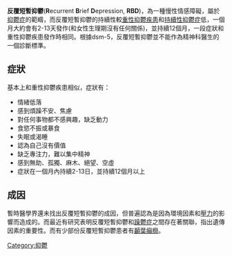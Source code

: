 {{Unreferenced|time=2021-01-29T08:46:05+00:00}}
'''反覆短暫抑鬱'''('''R'''ecurrent '''B'''rief '''D'''epression, '''RBD''')，為一種慢性情感障礙，屬於[[抑鬱症|抑鬱症]]的範疇，而反覆短暫抑鬱的持續性較[[重性抑鬱疾患|重性抑鬱疾患]]和[[持续性抑郁症|持續性抑鬱症]]低，一個月大約會有2-13天發作(和女性生理期沒有任何關係)，並持續12個月，一段症狀和重性抑鬱疾患發作時相同。根據dsm-5，反覆短暫抑鬱並不能作為精神科醫生的一個診斷標準。

== 症狀==
基本上和重性抑鬱疾患相似，症狀有：
*情緒低落
*感到煩躁不安、焦慮
*對任何事物都不感興趣，缺乏動力
*食慾不振或暴食
*失眠或渴睡
*認為自己沒有價值
*缺乏專注力，難以集中精神
*感到無助、孤獨、麻木、絕望、空虛
*症狀在一個月內持續2-13日，並持續12個月以上

==成因==
暫時醫學界還未找出反覆短暫抑鬱的成因，但普遍認為是因為環境因素和[[壓力_(醫學)|壓力]]的影響而造成的。而最近有研究表明反覆短暫抑鬱和[[躁鬱症|躁鬱症]]之間存在著關聯，指出遺傳因素的重要性。而有少部份反覆短暫抑鬱患者有[[顳葉癲癇|顳葉癲癇]]。
{{med-stub}}

[[Category:抑鬱|Category:抑鬱]]